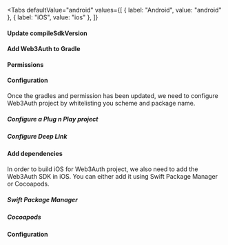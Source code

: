 



<FlutterInstallation />

<Tabs
  defaultValue="android"
  values={[
    { label: "Android", value: "android" },
    { label: "iOS", value: "ios" },
  ]}
>

<TabItem value="android">

#### Update compileSdkVersion

<AndroidCompileSDKVersion />

#### Add Web3Auth to Gradle

<UpdateGradle />

#### Permissions

<AndroidPermission />

#### Configuration

Once the gradles and permission has been updated, we need to configure Web3Auth project by
whitelisting you scheme and package name.

##### Configure a Plug n Play project

<AndroidWhitelist />

##### Configure Deep Link

<AndroidDeepLinking />

</TabItem>

<TabItem value="ios">

#### Add dependencies

In order to build iOS for Web3Auth project, we also need to add the Web3Auth SDK in iOS. You can
either add it using Swift Package Manager or Cocoapods.

##### Swift Package Manager

<SPM />

##### Cocoapods

<Cocoapods />

#### Configuration

<IOSWhitelist />

</TabItem>
</Tabs>

